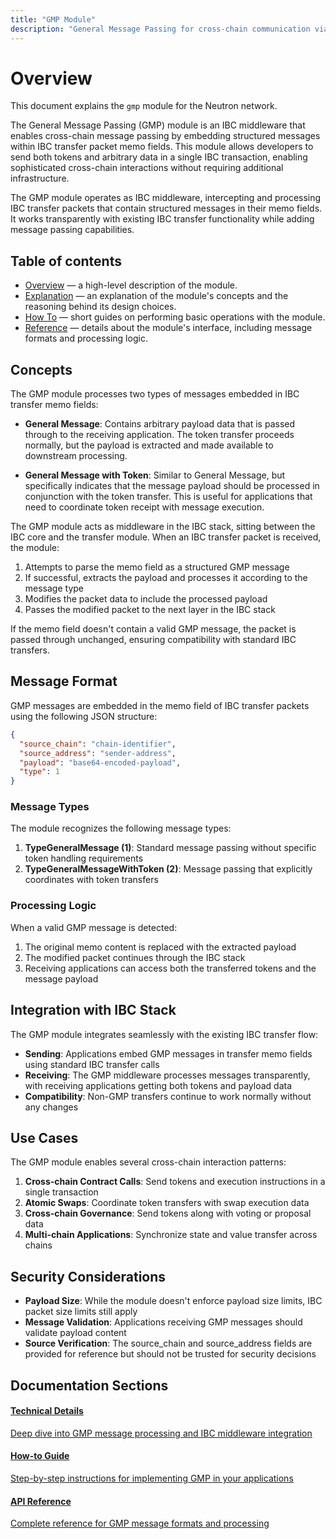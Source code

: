 ```yaml
---
title: "GMP Module"
description: "General Message Passing for cross-chain communication via IBC transfers"
---
```


# Overview

This document explains the `gmp` module for the Neutron network.

The General Message Passing (GMP) module is an IBC middleware that enables cross-chain message passing by embedding structured messages within IBC transfer packet memo fields. This module allows developers to send both tokens and arbitrary data in a single IBC transaction, enabling sophisticated cross-chain interactions without requiring additional infrastructure.

<Info>
The GMP module operates as IBC middleware, intercepting and processing IBC transfer packets that contain structured messages in their memo fields. It works transparently with existing IBC transfer functionality while adding message passing capabilities.
</Info>

## Table of contents

- [Overview](/developers/modules/gmp/overview) — a high-level description of the module.
- [Explanation](/developers/modules/gmp/explanation) — an explanation of the module's concepts and the reasoning behind its design choices.
- [How To](/developers/modules/gmp/how-to) — short guides on performing basic operations with the module.
- [Reference](/developers/modules/gmp/reference) — details about the module's interface, including message formats and processing logic.

## Concepts

The GMP module processes two types of messages embedded in IBC transfer memo fields:

- **General Message**: Contains arbitrary payload data that is passed through to the receiving application. The token transfer proceeds normally, but the payload is extracted and made available to downstream processing.

- **General Message with Token**: Similar to General Message, but specifically indicates that the message payload should be processed in conjunction with the token transfer. This is useful for applications that need to coordinate token receipt with message execution.

The GMP module acts as middleware in the IBC stack, sitting between the IBC core and the transfer module. When an IBC transfer packet is received, the module:

1. Attempts to parse the memo field as a structured GMP message
2. If successful, extracts the payload and processes it according to the message type
3. Modifies the packet data to include the processed payload
4. Passes the modified packet to the next layer in the IBC stack

If the memo field doesn't contain a valid GMP message, the packet is passed through unchanged, ensuring compatibility with standard IBC transfers.

## Message Format

GMP messages are embedded in the memo field of IBC transfer packets using the following JSON structure:

```json
{
  "source_chain": "chain-identifier",
  "source_address": "sender-address", 
  "payload": "base64-encoded-payload",
  "type": 1
}
```

### Message Types

The module recognizes the following message types:

1. **TypeGeneralMessage (1)**: Standard message passing without specific token handling requirements
2. **TypeGeneralMessageWithToken (2)**: Message passing that explicitly coordinates with token transfers

### Processing Logic

When a valid GMP message is detected:

1. The original memo content is replaced with the extracted payload
2. The modified packet continues through the IBC stack
3. Receiving applications can access both the transferred tokens and the message payload

## Integration with IBC Stack

The GMP module integrates seamlessly with the existing IBC transfer flow:

- **Sending**: Applications embed GMP messages in transfer memo fields using standard IBC transfer calls
- **Receiving**: The GMP middleware processes messages transparently, with receiving applications getting both tokens and payload data
- **Compatibility**: Non-GMP transfers continue to work normally without any changes

## Use Cases

The GMP module enables several cross-chain interaction patterns:

1. **Cross-chain Contract Calls**: Send tokens and execution instructions in a single transaction
2. **Atomic Swaps**: Coordinate token transfers with swap execution data
3. **Cross-chain Governance**: Send tokens along with voting or proposal data
4. **Multi-chain Applications**: Synchronize state and value transfer across chains

## Security Considerations

- **Payload Size**: While the module doesn't enforce payload size limits, IBC packet size limits still apply
- **Message Validation**: Applications receiving GMP messages should validate payload content
- **Source Verification**: The source_chain and source_address fields are provided for reference but should not be trusted for security decisions

## Documentation Sections

<div className="grid grid-cols-1 md:grid-cols-2 gap-6 mt-6 mb-8">
  <a className="flex flex-col p-5 border border-gray-200 dark:border-gray-800 rounded-lg hover:bg-gray-50 dark:hover:bg-gray-900" href="/developers/modules/gmp/explanation">
    <h4 className="font-semibold mb-2">Technical Details</h4>
    <p className="text-sm">Deep dive into GMP message processing and IBC middleware integration</p>
  </a>
  
  <a className="flex flex-col p-5 border border-gray-200 dark:border-gray-800 rounded-lg hover:bg-gray-50 dark:hover:bg-gray-900" href="/developers/modules/gmp/how-to">
    <h4 className="font-semibold mb-2">How-to Guide</h4>
    <p className="text-sm">Step-by-step instructions for implementing GMP in your applications</p>
  </a>
  
  <a className="flex flex-col p-5 border border-gray-200 dark:border-gray-800 rounded-lg hover:bg-gray-50 dark:hover:bg-gray-900" href="/developers/modules/gmp/reference">
    <h4 className="font-semibold mb-2">API Reference</h4>
    <p className="text-sm">Complete reference for GMP message formats and processing</p>
  </a>
</div>